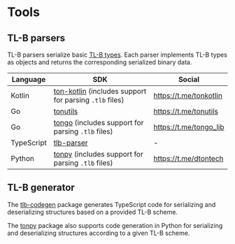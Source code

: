 
# Tools

## TL-B parsers

TL-B parsers serialize basic [TL-B types](/v3/documentation/data-formats/tlb/types). Each parser implements TL-B types as objects and returns the corresponding serialized binary data.

| Language   | SDK                                        | Social                 |
|------------|--------------------------------------------|------------------------|
| Kotlin     | [ton-kotlin](https://github.com/ton-community/ton-kotlin/tree/main/tlb) (includes support for parsing `.tlb` files) | https://t.me/tonkotlin |
| Go         | [tonutils](https://github.com/xssnick/tonutils-go/tree/master/tlb) | https://t.me/tonutils  |
| Go         | [tongo](https://github.com/tonkeeper/tongo/tree/master/tlb) (includes support for parsing `.tlb` files) | https://t.me/tongo_lib |
| TypeScript | [tlb-parser](https://github.com/ton-community/tlb-parser) | -                      |
| Python     | [tonpy](https://github.com/disintar/tonpy) (includes support for parsing `.tlb` files) | https://t.me/dtontech  |

## TL-B generator
The [tlb-codegen](https://github.com/ton-community/tlb-codegen) package generates TypeScript code for serializing and deserializing structures based on a provided TL-B scheme.

The [tonpy](https://github.com/disintar/tonpy) package also supports code generation in Python for serializing and deserializing structures according to a given TL-B scheme.
<Feedback />

